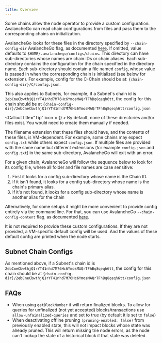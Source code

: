 ```yaml
---
title: Overview
---
```


Some chains allow the node operator to provide a custom configuration. AvalancheGo can read chain configurations from files and pass them to the corresponding chains on initialization.

AvalancheGo looks for these files in the directory specified by `--chain-config-dir` AvalancheGo flag, as documented [here](/nodes/configure/configs--flags#--chain-config-dir-string). If omitted, value defaults to `$HOME/.avalanchego/configs/chains`. This directory can have sub-directories whose names are chain IDs or chain aliases. Each sub-directory contains the configuration for the chain specified in the directory name. Each sub-directory should contain a file named `config`, whose value is passed in when the corresponding chain is initialized (see below for extension). For example, config for the C-Chain should be at: `{chain-config-dir}/C/config.json`.

This also applies to Subnets, for example, if a Subnet's chain id is `2ebCneCbwthjQ1rYT41nhd7M76Hc6YmosMAQrTFhBq8qeqh6tt`, the config for this chain should be at `{chain-config-dir}/2ebCneCbwthjQ1rYT41nhd7M76Hc6YmosMAQrTFhBq8qeqh6tt/config.json`

<Callout title="Tip" icon = {<BadgeCheck className="size-5 text-card" fill="green" />} >
By default, none of these directories and/or files exist. You would need to create them manually if needed.
</Callout>

The filename extension that these files should have, and the contents of these files, is VM-dependent. For example, some chains may expect `config.txt` while others expect `config.json`. If multiple files are provided with the same name but different extensions (for example `config.json` and `config.txt`) in the same sub-directory, AvalancheGo will exit with an error.

For a given chain, AvalancheGo will follow the sequence below to look for its config file, where all folder and file names are case sensitive:

1. First it looks for a config sub-directory whose name is the Chain ID.
2. If it isn't found, it looks for a config sub-directory whose name is the chain's primary alias.
3. If it's not found, it looks for a config sub-directory whose name is another alias for the chain

Alternatively, for some setups it might be more convenient to provide config entirely via the command line. For that, you can use AvalancheGo `--chain-config-content` flag, as documented [here](/nodes/configure/configs--flags#--chain-config-content-string).

It is not required to provide these custom configurations. If they are not provided, a VM-specific default config will be used. And the values of these default config are printed when the node starts.

## Subnet Chain Configs

As mentioned above, if a Subnet's chain id is `2ebCneCbwthjQ1rYT41nhd7M76Hc6YmosMAQrTFhBq8qeqh6tt`, the config for this chain should be at `{chain-config-dir}/2ebCneCbwthjQ1rYT41nhd7M76Hc6YmosMAQrTFhBq8qeqh6tt/config.json`

## FAQs

- When using `getBlockNumber` it will return finalized blocks. To allow for queries for unfinalized (not yet accepted) blocks/transactions use `allow-unfainalized-queries` and set to true (by default it is set to `false`) 
- When deactivating offline pruning `(pruning-enabled: false)` from previously enabled state, this will not impact blocks whose state was already pruned. This will return missing trie node errors, as the node can't lookup the state of a historical block if that state was deleted.